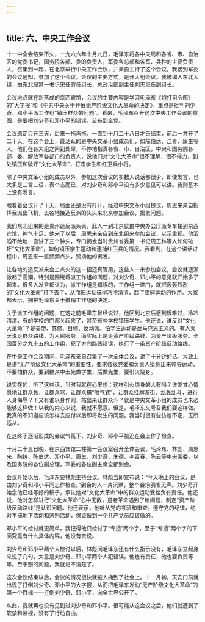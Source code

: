 ```yaml
---
---
---
```

title: 六、中央工作会议
---



十一中全会结束不久，一九六六年十月九日，毛泽东将各中央局和各省、市、自治区的党委书记，国务院各部、委的负责人，军委各总部和各军、兵种的主要负责人，召集到一起，在北京举行中央工作会议，并亲自主持了这个会议。我接到军委的会议通知，参加了这个会议。会议的主要方式，是开大组会议。我被编入东北大组，由东北局第一书记宋任穷任组长，总政治部副主任刘志坚任副组长。

会议地点就在新落成的京西宾馆，会议的主要内容是学习毛泽东《炮打司令部》的“大字报”和《中共中央关于开展无产阶级文化大革命的决定》，重点是批判刘少奇、邓小平派工作组“镇压群众的问题”。看来，毛泽东召开这次中央工作会议的意图，是要把刘少奇和邓小平的错误，公布到全党。

会议原定只开三天，后来一拖再拖，一直到十月二十八日才告结束，前后一共开了二十天。在这个会上，最活跃的是中央文革小组成员们，如陈伯达、江青、康生等人，他们在各大组之间到处窜，不停地指责各省、市、自治区，中央和国务院各部、委、解放军各部门的负责人，说他们对“文化大革命”很不理解，很不得力，到处镇压和破坏“文化大革命”，打击学生和红卫兵小将。

除了中央文革小组的成员以外，参加这次会议的多数人说话都很少，即使发言，也大多是三言二语，表个态而已，对刘少奇和邓小平没有多少意见可以讲。我则基本上没有发言。

眼看着会议开了十天，局面还是没有打开。经过中央文革小组提议，周恩来亲自指挥我派出飞机，去各地接造反派的头头来北京参加会议，揭发问题。

我们东北组来的是贵州造反派头头，此人一到北京就由中央办公厅派专车接到京西宾馆，神气十足。他来了以后，周恩来亲自到东北组来参加会议，以示重视。他滔滔不绝地一直讲了三个钟头，专门揭发当时贵州省委第一书记周正林等人如何破坏“文化大革命”，如何镇压学生运动和逮捕红卫兵的情况。我看到，在这个讲话过程中，周恩来一直频频点头，赞扬他的揭发。

让各地的造反派来会上点火的这一招还真管用，这些人一来参加会议，会议就逐渐掀起了高潮。特别是围绕着派工作组的问题，对刘少奇、邓小平的意见就开始多了起来。很多人发言都认为，派工作组是错误的，工作组一进门，就把轰轰烈烈的“文化大革命”打下去了，从而把运动搞得冷冷清清，起了阻碍运动的作用。大家都表示，拥护毛泽东关于撤销工作组的决定。

关于派工作组的问题，在这之前毛泽东曾经说过，他回到北京后感到很难过，冷冷清清，有的学校的门都关起来了，甚至有些学校镇压学生。他还说，谁反对“文化大革命”？是美帝、苏修、日修、反动派。怕学生运动是反马克思主义的。有人天天说走群众路线，为人民服务，而实际上是走资产阶级路线，为资产阶级服务。全国百分之九十五的工作组，犯了方向路线错误，执行了一条资产阶级反动路线。

在中央工作会议期间，毛泽东亲自召集了一次全体会议，讲了十分钟的话。大致上是讲“无产阶级文化大革命”的重要性，要求各级党委和负责人挺身出来领导运动，不要怕群众，要到群众中去先做学生，后做先生，要引火烧身。

说实在的，听了这些话，当时我就在心里想：这样引火烧身的人有吗？谁能甘心情愿地让群众轰，让群众骂，让群众搞“喷气式”，让群众挂牌游街、乱轰乱斗，进行人身侮辱？！又有谁以身作则，站出来让群众斗？就是中央文革小组的成员也未必能够这样做！以我的内心来说，我就不愿意。但是，毛泽东又号召我们要这样做。我真的不知道应该怎样去应付以后即将发生的问题。我当时很有些彷徨不定，无所适从。

在这终于逐渐形成的会议气氛下，刘少奇、邓小平被迫在会上作了检查。

十月二十三日晚，在京西宾馆二楼第一会议室召开全体会议，毛泽东、林彪、周恩来、陶铸、陈伯达、邓小平、康生、刘少奇、朱德、李富春、陈云等中央常委，以及国务院的各位副总理，军委的各位副主席全都到会。

会议开始以后，毛泽东要林彪主持会议。林彪当即宣布说：“今天晚上的会议，是由刘少奇和邓小平同志作检查。”到会的人一片沉默，整个会场鸦雀无声。刘少奇开始念他已经写好的稿子，承认他对“文化大革命”中的群众运动受挫负有责任。他还说，他对怎样进行“文化大革命”心中无数，是老革命遇到了新问题，制定“资产阶级反动路线”是认识问题。他还表示，他听从党的考验和审查，遵守党的纪律，绝对不搞地下活动和派别活动，保证做到一个共产党员应该做的。

邓小平的检讨就更简单，我记得他只检讨了“专擅”两个字，至于“专擅”两个字的下面究竟有什么具体内容，他没有去说。

刘少奇和邓小平两个人检讨以后，林彪问毛泽东还有什么指示没有，毛泽东立起身来说了几句，大意是刘少奇、邓小平两个人犯错误，他也有责任，他也要负责等等。至于别的问题，我就记不清楚了。

这次会议结束以后，会议的情况很快就被人捅到了社会上。十一月初，天安门前就出现了打倒刘少奇、邓小平的大字报，从而把毛泽东发动“无产阶级文化大革命”的第一个目标——打倒刘少奇、邓小平，向全世界公开了。

从此，我就再也没有见到过刘少奇和邓小平。很可能从这会议之后，他们就遭到了软禁和监视，没有了行动自由。